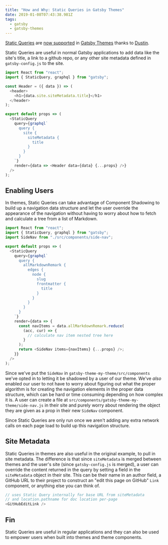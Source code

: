 ```yaml
---
title: "How and Why: Static Queries in Gatsby Themes"
date: 2019-01-08T07:43:38.981Z
tags:
  - gatsby
  - gatsby-themes
---
```


[Static Queries](https://www.gatsbyjs.org/docs/static-query/)
are
[now supported](https://github.com/gatsbyjs/gatsby/pull/10786)
in
[Gatsby Themes](https://www.gatsbyjs.org/blog/2018-11-11-introducing-gatsby-themes/)
thanks to [Dustin](https://twitter.com/SchauDustin).

Static Queries are useful in normal Gatsby applications to
add data like the site's title, a link to a github repo, or
any other site metadata defined in `gatsby-config.js` to the
site.

```js
import React from "react";
import { StaticQuery, graphql } from "gatsby";

const Header = ({ data }) => (
  <header>
    <h1>{data.site.siteMetadata.title}</h1>
  </header>
);

export default props => (
  <StaticQuery
    query={graphql`
      query {
        site {
          siteMetadata {
            title
          }
        }
      }
    `}
    render={data => <Header data={data} {...props} />}
  />
);
```

## Enabling Users

In themes, Static Queries can take advantage of Component
Shadowing to build up a navigation data structure and let
the user override the appearance of the navigation without
having to worry about how to fetch and calculate a tree from
a list of Markdown.

```js
import React from "react";
import { StaticQuery, graphql } from "gatsby";
import SideNav from "./src/components/side-nav";

export default props => (
  <StaticQuery
    query={graphql`
      query {
        allMarkdownRemark {
          edges {
            node {
              slug
              frontmatter {
                title
              }
            }
          }
        }
      }
    `}
    render={data => {
      const navItems = data.allMarkdownRemark.reduce(
        (acc, cur) => {
          // calculate nav item nested tree here
        }
      );
      return <SideNav items={navItems} {...props} />;
    }}
  />
);
```

Since we've put the `SideNav` in
`gatsby-theme-my-theme/src/components` we've opted in to
letting it be shadowed by a user of our theme. We've _also_
enabled our user to not have to worry about figuring out
what the proper algorithm is for creating the navigation
elements in the proper data structure, which can be hard or
time consuming depending on how complex it is. A user can
create a file at
`src/components/gatsby-theme-my-theme/side-nav.js` in their
site and purely worry about rendering the object they are
given as a prop in their new `SideNav` component.

Since Static Queries are only run once we aren't adding any
extra network calls on each page load to build up this
navigation structure.

## Site Metadata

Static Queries in themes are also useful in the original
example, to pull in site metadata. The difference is that
since `siteMetadata` is merged between themes and the user's
site (since `gatsby-config.js` is merged), a user can
override the content returned in the query by setting a
field in the `siteMetadata` object in their site. This can
be their name in an author field, a GitHub URL to their
project to construct an "edit this page on GitHub" `Link`
component, or anything else you can think of.

```js
// uses Static Query internally for base URL from siteMetadata
// and location.pathname for doc location per-page
<GitHubEditLink />
```

## Fin

Static Queries are useful in regular applications and they
can also be used to empower users when built into themes and
theme components.
